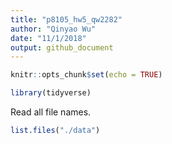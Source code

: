 ```yaml
---
title: "p8105_hw5_qw2282"
author: "Qinyao Wu"
date: "11/1/2018"
output: github_document
---
```


```r
knitr::opts_chunk$set(echo = TRUE)

library(tidyverse)
```

Read all file names.
```r
list.files("./data")
```

